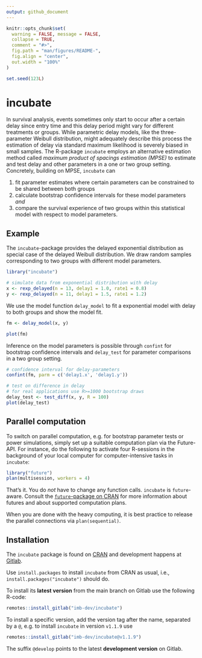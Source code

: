 ```yaml
---
output: github_document
---
```


<!-- README.md is generated from README.Rmd. Please edit that file -->

```r
knitr::opts_chunk$set(
  warning = FALSE, message = FALSE,
  collapse = TRUE,
  comment = "#>",
  fig.path = "man/figures/README-",
  fig.align = "center",
  out.width = "100%"
)

set.seed(123L)
```


# incubate

<!-- badges: start -->
<!-- badges: end -->

In survival analysis, events sometimes only start to occur after a certain delay since entry time and this delay period might vary for different treatments or groups.
While parametric delay models, like the three-parameter Weibull distribution, might adequately describe this process the estimation of delay via standard maximum likelihood is severely biased in small samples.
The R-package `incubate` employs an alternative estimation method called *maximum product of spacings estimation (MPSE)* to estimate and test delay and other parameters in a one or two group setting.
Concretely, building on MPSE, `incubate` can

1. fit parameter estimates where certain parameters can be constrained to be shared between both groups
2. calculate bootstrap confidence intervals for these model parameters _and_
3. compare the survival experience of two groups within this statistical model with respect to model parameters.


## Example

The `incubate`-package provides the delayed exponential distribution as special case of the delayed Weibull distribution.
We draw random samples corresponding to two groups with different model parameters.

```r
library("incubate")

# simulate data from exponential distribution with delay
x <- rexp_delayed(n = 13, delay1 = 1.0, rate1 = 0.8)
y <- rexp_delayed(n = 11, delay1 = 1.5, rate1 = 1.2)
```


We use the model function `delay_model` to fit a exponential model with delay to both groups and show the model fit.

```r
fm <- delay_model(x, y)

plot(fm)
```

Inference on the model parameters is possible through `confint` for bootstrap confidence intervals and `delay_test` for parameter comparisons in a two group setting.

```r
# confidence interval for delay-parameters
confint(fm, parm = c('delay1.x', 'delay1.y'))

# test on difference in delay
# for real applications use R>=1000 bootstrap draws
delay_test <- test_diff(x, y, R = 100)
plot(delay_test)
```


## Parallel computation

To switch on parallel computation, e.g. for bootstrap parameter tests or power simulations, simply set up a suitable computation plan via the Future-API.
For instance, do the following to activate four R-sessions in the background of your local computer for computer-intensive tasks in `incubate`:

```r
library("future")
plan(multisession, workers = 4)
```

That's it. You do *not* have to change any function calls. `incubate` is `future`-aware.
Consult the [`future`-package on CRAN](https://CRAN.R-project.org/package=future) for more information about futures and about supported computation plans.

When you are done with the heavy computing, it is best practice to release the parallel connections via `plan(sequential)`.


## Installation

The `incubate` package is found on [CRAN](https://CRAN.R-project.org/package=incubate)
and development happens at [Gitlab](https://gitlab.com/imb-dev/incubate).

Use `install.packages` to install `incubate` from CRAN as usual, i.e., `install.packages("incubate")` should do.

To install its **latest version** from the main branch on Gitlab use the following R-code:

``` r
remotes::install_gitlab("imb-dev/incubate")
```

To install a specific version, add the version tag after the name, separated by a `@`, e.g. to install `incubate` in version `v1.1.9` use

``` r
remotes::install_gitlab("imb-dev/incubate@v1.1.9")
```

The suffix `@develop` points to the latest **development version** on Gitlab.
